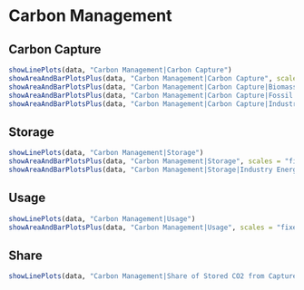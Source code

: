 # Carbon Management

## Carbon Capture

```r
showLinePlots(data, "Carbon Management|Carbon Capture")
showAreaAndBarPlotsPlus(data, "Carbon Management|Carbon Capture", scales = "fixed")
showAreaAndBarPlotsPlus(data, "Carbon Management|Carbon Capture|Biomass|Pe2Se", scales = "fixed")
showAreaAndBarPlotsPlus(data, "Carbon Management|Carbon Capture|Fossil|Pe2Se", scales = "fixed")
showAreaAndBarPlotsPlus(data, "Carbon Management|Carbon Capture|Industry Energy", scales = "fixed")
```

## Storage

```r
showLinePlots(data, "Carbon Management|Storage")
showAreaAndBarPlotsPlus(data, "Carbon Management|Storage", scales = "fixed")
showAreaAndBarPlotsPlus(data, "Carbon Management|Storage|Industry Energy", scales = "fixed")
```

## Usage

```r
showLinePlots(data, "Carbon Management|Usage")
showAreaAndBarPlotsPlus(data, "Carbon Management|Usage", scales = "fixed")
```

## Share

```r
showLinePlots(data, "Carbon Management|Share of Stored CO2 from Captured CO2")
```
